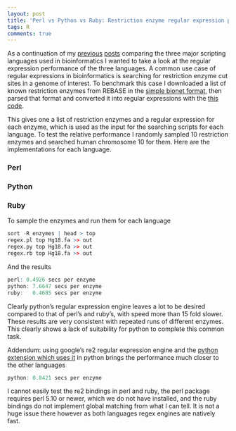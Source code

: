 ```yaml
---
layout: post
title: 'Perl vs Python vs Ruby: Restriction enzyme regular expression performance'
tags: R
comments: true
---
```


As a continuation of my [previous](http://jimhester.calepin.co/perl-vs-python-vs-ruby-parsing-fasta-files.html) [posts](http://jimhester.calepin.co/perl-vs-python-vs-ruby-fasta-reading-using-bio-packages.html) comparing the three major scripting languages used in bioinformatics 
I wanted to take a look at the regular expression performance of the three 
languages.  A common use case of regular expressions in bioinformatics is 
searching for restriction enzyme cut sites in a genome of interest.  To 
benchmark this case I downloaded a list of known restriction enzymes from 
REBASE in the [simple bionet format](http://rebase.neb.com/rebase/rebase.f13.html), then parsed that format and converted it into regular expressions  with the [this code](https://gist.github.com/3217832#file_parse_rebase.pl).

This gives one a list of restriction enzymes and a regular expression for each enzyme, 
which is used as the input for the searching scripts for each language.  To 
test the relative performance I randomly sampled 10 restriction enzymes and 
searched human chromosome 10 for them.  Here are the implementations for each 
language.

### Perl ###
<script src="https://gist.github.com/3217832.js?file=regex.pl"></script>

### Python ###
<script src="https://gist.github.com/3217832.js?file=regex.py"></script>

### Ruby ###
<script src="https://gist.github.com/3217832.js?file=regex.rb"></script>

To sample the enzymes and run them for each language

```r
sort -R enzymes | head > top
regex.pl top Hg18.fa >> out
regex.py top Hg18.fa >> out
regex.rb top Hg18.fa >> out
```

And the results

```r
perl: 0.4926 secs per enzyme
python: 7.6647 secs per enzyme
ruby:   0.4685 secs per enzyme
```

Clearly python's regular expression engine leaves a lot to be desired compared 
to that of perl's and ruby's, with speed more than 15 fold slower.  These 
results are very consistent with repeated runs of different enzymes.  This 
clearly shows a lack of suitability for python to complete this common task.

Addendum: using google's re2 regular expression engine and the [python extension which uses it](http://pypi.python.org/pypi/re2/)
in python brings the performance much closer to the other languages

```r
python: 0.8421 secs per enzyme
```

I cannot easily test the re2 bindings in perl and ruby, the perl package 
requires perl 5.10 or newer, which we do not have installed, and the ruby 
bindings do not implement global matching from what I can tell.  It is not 
a huge issue there however as both languages regex engines are natively fast.
